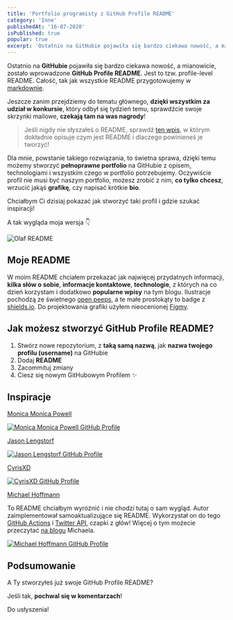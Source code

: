 ```yaml
---
title: 'Portfolio programisty z GitHub Profile README'
category: 'Inne'
publishedAt: '16-07-2020'
isPublished: true
popular: true
excerpt: 'Ostatnio na GitHubie pojawiła się bardzo ciekawa nowość, a mianowicie, zostało wprowadzone GitHub Profile README. Zobacz czym jest i dlaczego powinieneś zrobić swój własny profil README!'
---
```


Ostatnio na **GitHubie** pojawiła się bardzo ciekawa nowość, a mianowicie, zostało wprowadzone **GitHub Profile README**.
Jest to tzw. profile-level README. Całość, tak jak wszystkie README przygotowujemy w [markdownie](https://pl.wikipedia.org/wiki/Markdown).

Jeszcze zanim przejdziemy do tematu głównego, **dzięki wszystkim za udział w konkursie**, który odbył się tydzień temu, sprawdźcie swoje skrzynki mailowe, **czekają tam na was nagrody**!

> Jeśli nigdy nie słyszałeś o README, sprawdź [ten wpis](http://www.frontlive.pl/readme-github/), w którym dokładnie opisuje czym jest README i dlaczego powinieneś je tworzyć!

Dla mnie, powstanie takiego rozwiązania, to świetna sprawa, dzięki temu możemy stworzyć **pełnoprawne portfolio** na GitHubie z opisem, technologiami i wszystkim czego w portfolio potrzebujemy. Oczywiście profil nie musi być naszym portfolio, możesz zrobić z nim, **co tylko chcesz**, wrzucić jakąś **grafikę**, czy napisać krótkie **bio**.

Chciałbym Ci dzisiaj pokazać jak stworzyć taki profil i gdzie szukać inspiracji!

A tak wygląda moja wersja 👇

![Olaf README](../images/Readme-Olaf.png)

## Moje README

W moim README chciałem przekazać jak najwięcej przydatnych informacji, **kilka słów o sobie**, **informacje kontaktowe**, **technologie**, z których na co dzień korzystam i dodatkowo **popularne wpisy** na tym blogu. Ilustracje pochodzą ze świetnego [open peeps](https://www.openpeeps.com/), a te małe prostokąty to badge z [shields.io](https://shields.io/). Do projektowania grafiki użyłem nieocenionej [Figmy](https://www.figma.com/).

## Jak możesz stworzyć GitHub Profile README?

1. Stwórz nowe repozytorium, z **taką samą nazwą**, jak **nazwa twojego profilu (username)** na GitHubie
2. Dodaj **README**
3. Zacommituj zmiany
4. Ciesz się nowym GitHubowym Profilem ✨

## Inspiracje

[Monica Monica Powell](https://github.com/m0nica)

<a href="https://github.com/m0nica">
  <img src="../images/Monica-Readme.png" alt="Monica Monica Powell GitHub Profile" />
</a>

[Jason Lengstorf](https://github.com/jlengstorf)

<a href="https://github.com/jlengstorf">
  <img src="../images/Jason-Readme.png" alt="Jason Lengstorf GitHub Profile" />
</a>

[CyrisXD](https://github.com/CyrisXD)

<a href="https://github.com/CyrisXD">
  <img src="../images/CyrisXD-Readme.png" alt="CyrisXD GitHub Profile" />
</a>

[Michael Hoffmann](https://github.com/Mokkapps)

To README chciałbym wyróżnić i nie chodzi tutaj o sam wygląd. Autor zaimplementował samoaktualizujące się README. Wykorzystał on do tego [GitHub Actions](https://github.com/features/actions) i [Twitter API](https://developer.twitter.com/en/docs), czapki z głów! Więcej o tym możecie przeczytać [na blogu](https://www.mokkapps.de/blog/how-i-built-a-self-updating-readme-on-my-git-hub-profile/) Michaela.

<a href="https://github.com/Mokkapps">
  <img src="../images/Michael-Readme.png" alt="Michael Hoffmann GitHub Profile" />
</a>

## Podsumowanie

A Ty stworzyłeś już swoje GitHub Profile README?

Jeśli tak, **pochwal się w komentarzach**!

Do usłyszenia!
